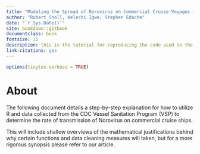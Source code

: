 ```yaml
--- 
title: "Modeling the Spread of Norovirus on Commercial Cruise Voyages in R"
author: "Robert Sholl, Kelechi Igwe, Stephen Edache"
date: "`r Sys.Date()`"
site: bookdown::gitbook
documentclass: book
fontsize: 11
description: this is the tutorial for reproducing the code used in the STAT764 final project by Robert Sholl, Kelechi Igwe, and Stephen Edache.
link-citations: yes
---
```


```r
options(tinytex.verbose = TRUE)
```


# About {-}

The following document details a step-by-step explanation for how to utilize R and data collected from the CDC Vessel Sanitation Program (VSP) to determine the rate of transmission of Norovirus on commercial cruise ships. 

This will include shallow overviews of the mathematical justifications behind why certain functions and data cleaning measures will taken, but for a more rigorous synopsis please refer to our article.

